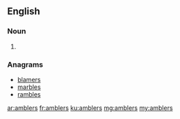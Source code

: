 ==English==

===Noun===
{{head|en|plural}}

# {{plural of|ambler|lang=en}}

===Anagrams===
* [[blamers#English|blamers]]
* [[marbles#English|marbles]]
* [[rambles#English|rambles]]

[[ar:amblers]]
[[fr:amblers]]
[[ku:amblers]]
[[mg:amblers]]
[[my:amblers]]